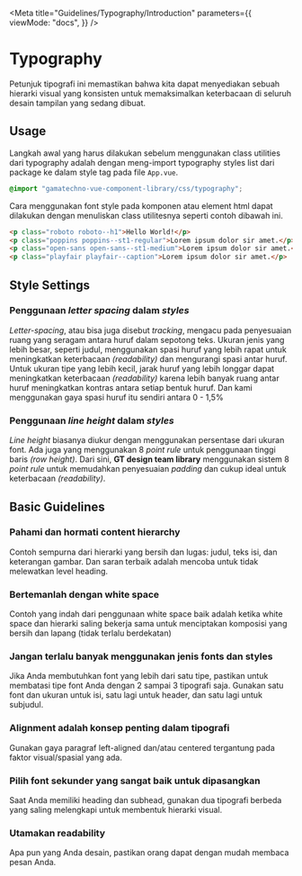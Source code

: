 
<Meta
  title="Guidelines/Typography/Introduction"
  parameters={{
    viewMode: "docs",
  }}
/>

# Typography

Petunjuk tipografi ini memastikan bahwa kita dapat menyediakan sebuah hierarki visual yang konsisten untuk memaksimalkan keterbacaan di seluruh desain tampilan yang sedang dibuat.

## Usage

Langkah awal yang harus dilakukan sebelum menggunakan class utilities dari typography adalah dengan meng-import typography styles list dari package ke dalam style tag pada file `App.vue`.

```css
@import "gamatechno-vue-component-library/css/typography";
```

Cara menggunakan font style pada komponen atau element html dapat dilakukan dengan menuliskan class utilitesnya seperti contoh dibawah ini.

```html
<p class="roboto roboto--h1">Hello World!</p>
<p class="poppins poppins--st1-regular">Lorem ipsum dolor sir amet.</p>
<p class="open-sans open-sans--st1-medium">Lorem ipsum dolor sir amet.</p>
<p class="playfair playfair--caption">Lorem ipsum dolor sir amet.</p>
```

## Style Settings

### Penggunaan _letter spacing_ dalam _styles_

_Letter-spacing_, atau bisa juga disebut _tracking_, mengacu pada penyesuaian ruang yang seragam antara huruf dalam sepotong teks. Ukuran jenis yang lebih besar, seperti judul, menggunakan spasi huruf yang lebih rapat untuk meningkatkan keterbacaan _(readability)_ dan mengurangi spasi antar huruf. Untuk ukuran tipe yang lebih kecil, jarak huruf yang lebih longgar dapat meningkatkan keterbacaan _(readability)_ karena lebih banyak ruang antar huruf meningkatkan kontras antara setiap bentuk huruf. Dan kami menggunakan gaya spasi huruf itu sendiri antara 0 - 1,5%

### Penggunaan _line height_ dalam _styles_

_Line height_ biasanya diukur dengan menggunakan persentase dari ukuran font. Ada juga yang menggunakan 8 _point rule_ untuk penggunaan tinggi baris _(row height)_. Dari sini, **GT design team library** menggunakan sistem 8 _point rule_ untuk memudahkan penyesuaian _padding_ dan cukup ideal untuk keterbacaan _(readability)_.

## Basic Guidelines

### Pahami dan hormati content hierarchy

Contoh sempurna dari hierarki yang bersih dan lugas: judul, teks isi, dan keterangan gambar. Dan saran terbaik adalah mencoba untuk tidak melewatkan level heading.

### Bertemanlah dengan white space

Contoh yang indah dari penggunaan white space baik adalah ketika white space dan hierarki saling bekerja sama untuk menciptakan komposisi yang bersih dan lapang (tidak terlalu berdekatan)

### Jangan terlalu banyak menggunakan jenis fonts dan styles

Jika Anda membutuhkan font yang lebih dari satu tipe, pastikan untuk membatasi tipe font Anda dengan 2 sampai 3 tipografi saja. Gunakan satu font dan ukuran untuk isi, satu lagi untuk header, dan satu lagi untuk subjudul.

### Alignment adalah konsep penting dalam tipografi

Gunakan gaya paragraf left-aligned dan/atau centered tergantung pada faktor visual/spasial yang ada.

### Pilih font sekunder yang sangat baik untuk dipasangkan

Saat Anda memiliki heading dan subhead, gunakan dua tipografi berbeda yang saling melengkapi untuk membentuk hierarki visual.

### Utamakan readability

Apa pun yang Anda desain, pastikan orang dapat dengan mudah membaca pesan Anda.
